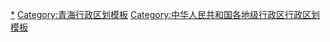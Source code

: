 {{Navbox
|listclass = hlist
|name = 西宁市行政区划
|title = [[西宁市]]行政区划
|above = 省级行政区：[[青海省]]　　政府驻地：[[城中区 (西宁市)|城中区]]
|image = [[File:Administrative Division Xining.png|150px]]
|state = {{{state<includeonly>|collapsed</includeonly>}}}

|group1style = background: #ececec; text-align: center;
|group1 = [[县级行政区]]
|liststyle = background: #ececec; text-align: center;
|list1 = 7[[县级行政区]]（5[[市辖区]]、1[[县]]、1[[自治县]]）；75[[乡级行政区]]（25[[街道办事处]]、27[[行政建制镇|镇]]、17[[乡 (中华人民共和国)|乡]]、6[[民族乡]]）

|group2 = [[市辖区]]
|groupstyle = text-align: center;
|list2 = {{Navbox|child

|group1 = [[城东区 (西宁市)|城东区]]
|list1 =  {{Navbox|child
|group1 = 7街道
|list1 =
* [[东关大街街道]]
* [[清真巷街道]]
* [[大众街街道]]
* [[周家泉街道]]
* [[火车站街道 (西宁市)|火车站街道]]
* [[八一路街道 (西宁市)|八一路街道]]
* [[林家崖街道]]
|group2 = 1镇
|list2 =
* [[韵家口镇]]
|group3 = 西宁开发区
|group3style = background: #ececec
|list3 = {{Navbox|child
|group1 = 1镇
|groupstyle = background: #ececec
|list1 =
* [[乐家湾镇]]
}}
}}

|group2 = [[城中区 (西宁市)|城中区]]
|list2 =  {{Navbox|child
|group1 = 7街道
|list1 =
* [[人民街街道]]
* [[南滩街道]]
* [[仓门街街道]]
* [[礼让街街道]]
* [[饮马街街道]]
* [[南川东路街道]]
* [[南川西路街道]]
|group2 = 城南新区
|group2style = background: #ececec
|list2 = {{Navbox|child
|group1 = 1镇
|groupstyle = background: #ececec
|list1 =
* [[总寨镇 (西宁市)|总寨镇]]
}}
}}

|group3 = [[城西区]]
|list3 =  {{Navbox|child
|group1 = 7街道
|list1 =
* [[西关大街街道]]
* [[古城台街道]]
* [[虎台街道]]
* [[胜利路街道 (西宁市)|胜利路街道]]
* [[兴海路街道]]
* [[文汇路街道 (西宁市)|文汇路街道]]
* [[通海路街道]]
|group2 = 1镇
|list2 =
* [[彭家寨镇]]
}}

|group4 = [[城北区 (西宁市)|城北区]]
|list4 =  {{Navbox|child
|group1 = 4街道
|list1 =
* [[朝阳街道 (西宁市)|朝阳街道]]
* [[小桥大街街道]]
* [[马坊街道]]
* [[火车西站街道 (西宁市)|火车西站街道]]
|group2 = 2镇
|list2 =
* [[大堡子镇 (西宁市)|大堡子镇]]
* [[廿里铺镇]]
}}

|group5 = [[湟中区]]
|list5 =  {{Navbox|child
|group1 = 10镇
|list1 =
* [[田家寨镇 (西宁市)|田家寨镇]]
* [[上新庄镇]]
* [[鲁沙尔镇]]
* [[甘河滩镇]]
* [[共和镇 (西宁市)|共和镇]]
* [[多巴镇]]
* [[拦隆口镇]]
* [[上五庄镇]]
* [[李家山镇]]
* [[西堡镇]]
|group2 = 2乡
|list2 =
* [[土门关乡]]
* [[海子沟乡]]
|group3 = 3民族乡
|list3 =
* [[群加藏族乡]]
* [[汉东回族乡]]
* [[大才回族乡]]
}}
}}

|group3 = [[县]]
|list3 = {{Navbox|child

|group2 = [[湟源县]]
|list2 =  {{Navbox|child
|group1 = 2镇
|list1 =
* [[城关镇 (湟源县)|城关镇]]
* [[大华镇]]
|group2 = 6乡
|list2 =
* [[东峡乡]]
* [[和平乡 (湟源县)|和平乡]]
* [[波航乡]]
* [[申中乡]]
* [[巴燕乡]]
* [[寺寨乡]]
|group3 = 1民族乡
|list3 =
* [[日月藏族乡]]
}}
}}

|group4 = [[自治县]]
|list4 = {{Navbox|child

|group1 = [[大通回族土族自治县]]
|list1 =  {{Navbox|child
|group1 = 9镇
|list1 =
* [[桥头镇 (大通县)|桥头镇]]
* [[城关镇 (大通县)|城关镇]]
* [[塔尔镇]]
* [[东峡镇]]
* [[黄家寨镇]]
* [[长宁镇 (大通县)|长宁镇]]
* [[景阳镇 (大通县)|景阳镇]]
* [[多林镇]]
* [[新庄镇 (大通县)|新庄镇]]
|group2 = 9乡
|list2 =
* [[青林乡 (大通县)|青林乡]]
* [[青山乡 (大通县)|青山乡]]
* [[逊让乡]]
* [[极乐乡]]
* [[宝库乡]]
* [[斜沟乡]]
* [[良教乡]]
* [[桦林乡 (大通县)|桦林乡]]
* [[石山乡 (大通县)|石山乡]]
|group3 = 2民族乡
|list3 =
* [[向化藏族乡]]
* [[朔北藏族乡]]
}}
}}
}}
<noinclude>
[[Category:西宁行政区划|*]]
[[Category:青海行政区划模板]]
[[Category:中华人民共和国各地级行政区行政区划模板]]
</noinclude>